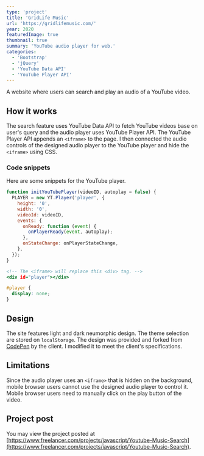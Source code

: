 ```yaml
---
type: 'project'
title: 'GridLife Music'
url: 'https://gridlifemusic.com/'
year: 2020
featuredImage: true
thumbnail: true
summary: 'YouTube audio player for web.'
categories:
  - 'Bootstrap'
  - 'jQuery'
  - 'YouTube Data API'
  - 'YouTube Player API'
---
```


A website where users can search and play an audio of a YouTube video.

## How it works

The search feature uses YouTube Data API to fetch YouTube videos base on user's query and the audio player uses YouTube Player API. The YouTube Player API appends an `<iframe>` to the page. I then connected the audio controls of the designed audio player to the YouTube player and hide the `<iframe>` using CSS.

### Code snippets

Here are some snippets for the YouTube player.

```javascript:script.js
function initYouTubePlayer(videoID, autoplay = false) {
  PLAYER = new YT.Player('player', {
    height: '0',
    width: '0',
    videoId: videoID,
    events: {
      onReady: function (event) {
        onPlayerReady(event, autoplay);
      },
      onStateChange: onPlayerStateChange,
    },
  });
}
```

```html:index.html
<!-- The <iframe> will replace this <div> tag. -->
<div id="player"></div>
```

```css:style.css
#player {
  display: none;
}
```

## Design

The site features light and dark neumorphic design. The theme selection are stored on `localStorage`. The design was provided and forked from [CodePen](https://codepen.io/drovosek2703/pen/PoqPMGZ) by the client. I modified it to meet the client's specifications.

## Limitations

Since the audio player uses an `<iframe>` that is hidden on the background, mobile browser users cannot use the designed audio player to control it. Mobile browser users need to manually click on the play button of the video.

## Project post

You may view the project posted at [https://www.freelancer.com/projects/javascript/Youtube-Music-Search](https://www.freelancer.com/projects/javascript/Youtube-Music-Search).
